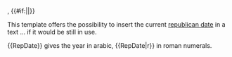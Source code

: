 {{LOCALREPDAYNAME}}, {{LOCALREPDAY}} {{LOCALREPMONTHNAME}} {{#if:{{{1|}}}|{{Roman|{{LOCALREPYEAR}}}}|{{LOCALREPYEAR}}}}<noinclude>


This template offers the possibility to insert the current [[French Republican Calendar|republican date]] in a text ... if it would be still in use.


<nowiki>{{RepDate}} gives the year in arabic, {{RepDate|r}}</nowiki> in roman numerals.

[[Category:法國共和曆模板|{{PAGENAME}}]]
[[Category:法國共和曆|{{PAGENAME}}]]

</noinclude>